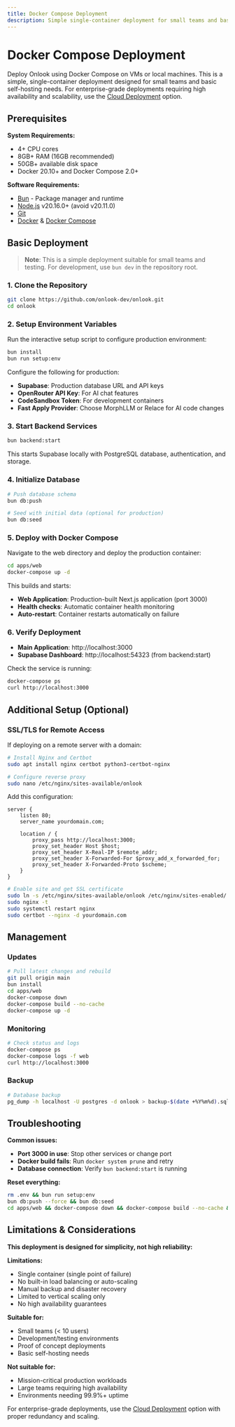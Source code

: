 ```yaml
---
title: Docker Compose Deployment
description: Simple single-container deployment for small teams and basic self-hosting
---
```


# Docker Compose Deployment

Deploy Onlook using Docker Compose on VMs or local machines. This is a simple, single-container deployment designed for small teams and basic self-hosting needs. For enterprise-grade deployments requiring high availability and scalability, use the [Cloud Deployment](/docs/self-hosting/cloud-deployment) option.

## Prerequisites

**System Requirements:**
- 4+ CPU cores
- 8GB+ RAM (16GB recommended)
- 50GB+ available disk space
- Docker 20.10+ and Docker Compose 2.0+

**Software Requirements:**
- [Bun](https://bun.sh) - Package manager and runtime
- [Node.js](https://nodejs.org/en/download) v20.16.0+ (avoid v20.11.0)
- [Git](https://git-scm.com/downloads)
- [Docker](https://docs.docker.com/get-docker/) & [Docker Compose](https://docs.docker.com/compose/install/)

## Basic Deployment

> **Note**: This is a simple deployment suitable for small teams and testing. For development, use `bun dev` in the repository root.

### 1. Clone the Repository

```bash
git clone https://github.com/onlook-dev/onlook.git
cd onlook
```

### 2. Setup Environment Variables

Run the interactive setup script to configure production environment:

```bash
bun install
bun run setup:env
```

Configure the following for production:
- **Supabase**: Production database URL and API keys
- **OpenRouter API Key**: For AI chat features
- **CodeSandbox Token**: For development containers
- **Fast Apply Provider**: Choose MorphLLM or Relace for AI code changes

### 3. Start Backend Services

```bash
bun backend:start
```

This starts Supabase locally with PostgreSQL database, authentication, and storage.

### 4. Initialize Database

```bash
# Push database schema
bun db:push

# Seed with initial data (optional for production)
bun db:seed
```

### 5. Deploy with Docker Compose

Navigate to the web directory and deploy the production container:

```bash
cd apps/web
docker-compose up -d
```

This builds and starts:
- **Web Application**: Production-built Next.js application (port 3000)
- **Health checks**: Automatic container health monitoring
- **Auto-restart**: Container restarts automatically on failure

### 6. Verify Deployment

- **Main Application**: http://localhost:3000
- **Supabase Dashboard**: http://localhost:54323 (from backend:start)

Check the service is running:
```bash
docker-compose ps
curl http://localhost:3000
```

## Additional Setup (Optional)

### SSL/TLS for Remote Access

If deploying on a remote server with a domain:

```bash
# Install Nginx and Certbot
sudo apt install nginx certbot python3-certbot-nginx

# Configure reverse proxy
sudo nano /etc/nginx/sites-available/onlook
```

Add this configuration:
```nginx
server {
    listen 80;
    server_name yourdomain.com;
    
    location / {
        proxy_pass http://localhost:3000;
        proxy_set_header Host $host;
        proxy_set_header X-Real-IP $remote_addr;
        proxy_set_header X-Forwarded-For $proxy_add_x_forwarded_for;
        proxy_set_header X-Forwarded-Proto $scheme;
    }
}
```

```bash
# Enable site and get SSL certificate
sudo ln -s /etc/nginx/sites-available/onlook /etc/nginx/sites-enabled/
sudo nginx -t
sudo systemctl restart nginx
sudo certbot --nginx -d yourdomain.com
```

## Management

### Updates

```bash
# Pull latest changes and rebuild
git pull origin main
bun install
cd apps/web
docker-compose down
docker-compose build --no-cache
docker-compose up -d
```

### Monitoring

```bash
# Check status and logs
docker-compose ps
docker-compose logs -f web
curl http://localhost:3000
```

### Backup

```bash
# Database backup
pg_dump -h localhost -U postgres -d onlook > backup-$(date +%Y%m%d).sql
```

## Troubleshooting

**Common issues:**
- **Port 3000 in use**: Stop other services or change port
- **Docker build fails**: Run `docker system prune` and retry
- **Database connection**: Verify `bun backend:start` is running

**Reset everything:**
```bash
rm .env && bun run setup:env
bun db:push --force && bun db:seed
cd apps/web && docker-compose down && docker-compose build --no-cache && docker-compose up -d
```

## Limitations & Considerations

**This deployment is designed for simplicity, not high reliability:**

**Limitations:**
- Single container (single point of failure)
- No built-in load balancing or auto-scaling  
- Manual backup and disaster recovery
- Limited to vertical scaling only
- No high availability guarantees

**Suitable for:**
- Small teams (< 10 users)
- Development/testing environments
- Proof of concept deployments
- Basic self-hosting needs

**Not suitable for:**
- Mission-critical production workloads
- Large teams requiring high availability
- Environments needing 99.9%+ uptime

For enterprise-grade deployments, use the [Cloud Deployment](/docs/self-hosting/cloud-deployment) option with proper redundancy and scaling.